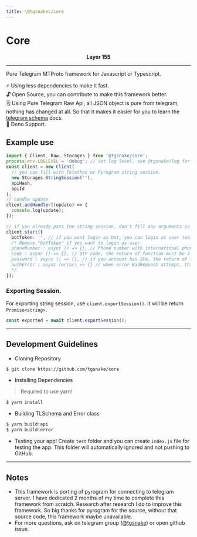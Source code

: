 ```yaml
--- 
title: \@tgsnake\/core
---
```

# Core

<center>  
  <b>Layer 155</b>  
</center>
   
---   
  
Pure Telegram MTProto framework for Javascript or Typescript.

⚡ Using less dependencies to make it fast.  
🔓 Open Source, you can contribute to make this framework better.  
🗒️ Using Pure Telegram Raw Api, all JSON object is pure from telegram, nothing has changed at all. So that it makes it easier for you to learn the [telegram schema](https://core.telegram.org/schema) docs.  
🦕 Deno Support.

## Example use

```typescript
import { Client, Raw, Storages } from '@tgsnake/core';
process.env.LOGLEVEL = 'debug'; // set log level, see @tgsnake/log for more information.
const client = new Client(
  // you can fill with Telethon or Pyrogram string session.
  new Storages.StringSession(''),
  apiHash,
  apiId
);
// handle update
client.addHandler((update) => {
  console.log(update);
});

// if you already pass the string session, don't fill any arguments in start function, leave it empty.
client.start({
  botToken: '', // if you want login as bot, you can login as user too.
  /* Remove "botToken" if you want to login as user.
  phoneNumber : async () => {}, // Phone number with international phone code (include plus sign (+)) will be used to login, the return of function must be a string.
  code : async () => {}, // OTP code, the return of function must be a string.
  password : async () => {}, // if you account has 2FA, the return of function must be a string.
  authError : async (error) => {} // when error BadRequest attempt, this function will be running.
  */
});
```

### Exporting Session.

For exporting string session, use `client.exportSession()`. It will be return `Promise<string>`.

```typescript
const exported = await client.exportSession();
```

---

## Development Guidelines

- Cloning Repository

```bash
$ git clone https://github.com/tgsnake/core
```

- Installing Dependencies

> Required to use yarn!

```bash
$ yarn install
```

- Building TLSchema and Error class

```bash
$ yarn build:api
$ yarn build:error
```

- Testing your app! Create `test` folder and you can create `index.js` file for testing the app. This folder will automatically ignored and not pushing to GitHub.

---

## Notes

- This framework is porting of pyrogram for connecting to telegram server. I have dedicated 2 months of my time to complete this framework from scratch. Research after research I do to improve this framework. So big thanks for pyrogram for the source, without that source code, this framework maybe unavailable.
- For more questions, ask on telegram group ([@tgsnake](https://t.me/tgsnake)) or open github issue.
